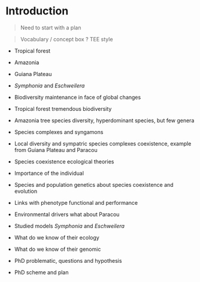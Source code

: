 # Introduction

> Need to start with a plan

> Vocabulary / concept box ? TEE style

* Tropical forest
* Amazonia
* Guiana Plateau
* *Symphonia* and *Eschweilera*

* Biodiversity maintenance in face of global changes
* Tropical forest tremendous biodiversity
* Amazonia tree species diversity, hyperdominant species, but few genera
* Species complexes and syngamons
* Local diversity and sympatric species complexes coexistence, example from Guiana Plateau and Paracou
* Species coexistence ecological theories
* Importance of the individual
* Species and population genetics about species coexistence and evolution
* Links with phenotype functional and performance
* Environmental drivers what about Paracou
* Studied models *Symphonia* and *Eschweilera*
* What do we know of their ecology
* What do we know of their genomic
* PhD problematic, questions and hypothesis
* PhD scheme and plan
